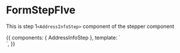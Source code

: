 <!-- FormStepFIve.stories.mdx -->



<Meta
  title="Shared ui/Components/Form Steppers/Form Steps/FormStepThree"
  component={AddressInfoStep}
  decorators={[withKnobs]}
/>

# FormStepFIve

This is step 1`<AddressInfoStep>` component of the stepper component

<Props of={AddressInfoStep} />

<Canvas>
  <Story
    name="Primary"
    height="400px"
  >
    {{
      components: { AddressInfoStep },
      template: `<div> <AddressInfoStep /> </div>`,
    }}
  </Story>
</Canvas>
